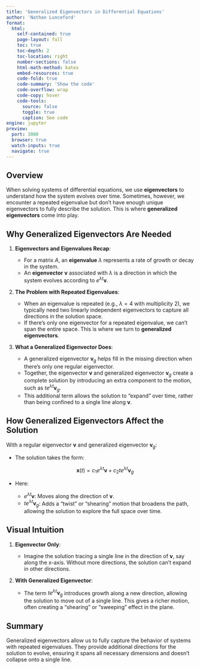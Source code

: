 ```yaml
---
title: 'Generalized Eigenvectors in Differential Equations'
author: 'Nathan Lunceford'
format:
  html:
    self-contained: true
    page-layout: full
    toc: true
    toc-depth: 2
    toc-location: right
    number-sections: false
    html-math-method: katex
    embed-resources: true
    code-fold: true
    code-summary: 'Show the code'
    code-overflow: wrap
    code-copy: hover
    code-tools:
      source: false
      toggle: true
      caption: See code
engine: jupyter
preview:
  port: 3000
  browser: true
  watch-inputs: true
  navigate: true
---
```


## Overview

When solving systems of differential equations, we use **eigenvectors** to
understand how the system evolves over time. Sometimes, however, we encounter a
repeated eigenvalue but don't have enough unique eigenvectors to fully describe
the solution. This is where **generalized eigenvectors** come into play.

## Why Generalized Eigenvectors Are Needed

1. **Eigenvectors and Eigenvalues Recap**:

   - For a matrix $A$, an **eigenvalue** $\lambda$ represents a rate of growth
     or decay in the system.
   - An **eigenvector** $\mathbf{v}$ associated with $\lambda$ is a direction in
     which the system evolves according to $e^{\lambda t} \mathbf{v}$.

2. **The Problem with Repeated Eigenvalues**:

   - When an eigenvalue is repeated (e.g., $\lambda = 4$ with multiplicity 2),
     we typically need two linearly independent eigenvectors to capture all
     directions in the solution space.
   - If there’s only one eigenvector for a repeated eigenvalue, we can't span
     the entire space. This is where we turn to **generalized eigenvectors**.

3. **What a Generalized Eigenvector Does**:

   - A generalized eigenvector $\mathbf{v}_g$ helps fill in the missing
     direction when there's only one regular eigenvector.
   - Together, the eigenvector $\mathbf{v}$ and generalized eigenvector
     $\mathbf{v}_g$ create a complete solution by introducing an extra component
     to the motion, such as $t e^{\lambda t} \mathbf{v}_g$.
   - This additional term allows the solution to "expand" over time, rather than
     being confined to a single line along $\mathbf{v}$.

## How Generalized Eigenvectors Affect the Solution

With a regular eigenvector $\mathbf{v}$ and generalized eigenvector
$\mathbf{v}_g$:

- The solution takes the form:

  $$
  \mathbf{x}(t) = c_1 e^{\lambda t} \mathbf{v} + c_2 t e^{\lambda t} \mathbf{v}_g
  $$

- Here:

  - $e^{\lambda t} \mathbf{v}$: Moves along the direction of $\mathbf{v}$.
  - $t e^{\lambda t} \mathbf{v}_g$: Adds a "twist" or "shearing" motion that
    broadens the path, allowing the solution to explore the full space over
    time.

## Visual Intuition

1. **Eigenvector Only**:

   - Imagine the solution tracing a single line in the direction of
     $\mathbf{v}$, say along the x-axis. Without more directions, the solution
     can't expand in other directions.

2. **With Generalized Eigenvector**:

   - The term $t e^{\lambda t} \mathbf{v}_g$ introduces growth along a new
     direction, allowing the solution to move out of a single line. This gives a
     richer motion, often creating a "shearing" or "sweeping" effect in the
     plane.

## Summary

Generalized eigenvectors allow us to fully capture the behavior of systems with
repeated eigenvalues. They provide additional directions for the solution to
evolve, ensuring it spans all necessary dimensions and doesn’t collapse onto a
single line.
